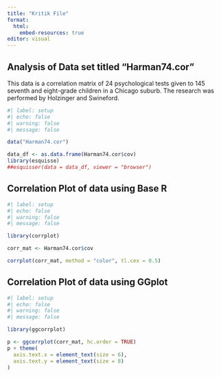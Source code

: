 ```yaml
---
title: "Kritik File"
format: 
  html:
    embed-resources: true
editor: visual
---
```


## Analysis of Data set titled "Harman74.cor"

This data is a correlation matrix of 24 psychological tests given to 145 seventh and eight-grade children in a Chicago suburb. The research was performed by Holzinger and Swineford.

```r
#| label: setup
#| echo: false
#| warning: false
#| message: false

data("Harman74.cor")

data_df <- as.data.frame(Harman74.cor$cov)
library(esquisse)
##esquisser(data = data_df, viewer = "browser")

```

## Correlation Plot of data using Base R

```r
#| label: setup
#| echo: false
#| warning: false
#| message: false

library(corrplot)

corr_mat <- Harman74.cor$cov

corrplot(corr_mat, method = "color", tl.cex = 0.5)

```

## Correlation Plot of data using GGplot

```r
#| label: setup
#| echo: false
#| warning: false
#| message: false

library(ggcorrplot)

p <- ggcorrplot(corr_mat, hc.order = TRUE)
p + theme(
  axis.text.x = element_text(size = 6), 
  axis.text.y = element_text(size = 8)  
)

```
